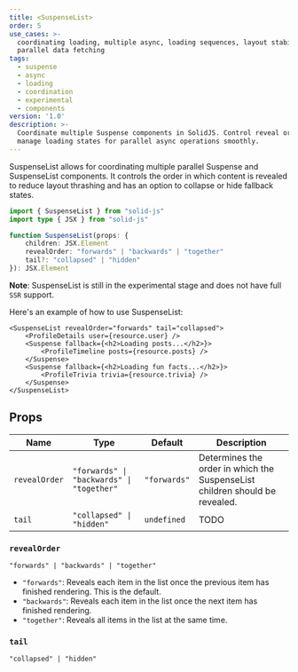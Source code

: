 ```yaml
---
title: <SuspenseList>
order: 5
use_cases: >-
  coordinating loading, multiple async, loading sequences, layout stability,
  parallel data fetching
tags:
  - suspense
  - async
  - loading
  - coordination
  - experimental
  - components
version: '1.0'
description: >-
  Coordinate multiple Suspense components in SolidJS. Control reveal order and
  manage loading states for parallel async operations smoothly.
---
```


SuspenseList allows for coordinating multiple parallel Suspense and SuspenseList components. It controls the order in which content is revealed to reduce layout thrashing and has an option to collapse or hide fallback states.

```ts
import { SuspenseList } from "solid-js"
import type { JSX } from "solid-js"

function SuspenseList(props: {
	children: JSX.Element
	revealOrder: "forwards" | "backwards" | "together"
	tail?: "collapsed" | "hidden"
}): JSX.Element
```

**Note**: SuspenseList is still in the experimental stage and does not have full `SSR` support.

Here's an example of how to use SuspenseList:

```tsx
<SuspenseList revealOrder="forwards" tail="collapsed">
	<ProfileDetails user={resource.user} />
	<Suspense fallback={<h2>Loading posts...</h2>}>
		<ProfileTimeline posts={resource.posts} />
	</Suspense>
	<Suspense fallback={<h2>Loading fun facts...</h2>}>
		<ProfileTrivia trivia={resource.trivia} />
	</Suspense>
</SuspenseList>
```

## Props

| Name          | Type                                      | Default      | Description                                                                 |
| ------------- | ----------------------------------------- | ------------ | --------------------------------------------------------------------------- |
| `revealOrder` | `"forwards" \| "backwards" \| "together"` | `"forwards"` | Determines the order in which the SuspenseList children should be revealed. |
| `tail`        | `"collapsed" \| "hidden"`                 | `undefined`  | TODO                                                                        |

### `revealOrder`

`"forwards" | "backwards" | "together"`

- `"forwards"`: Reveals each item in the list once the previous item has finished rendering. This is the default.
- `"backwards"`: Reveals each item in the list once the next item has finished rendering.
- `"together"`: Reveals all items in the list at the same time.

### `tail`

`"collapsed" | "hidden"`
